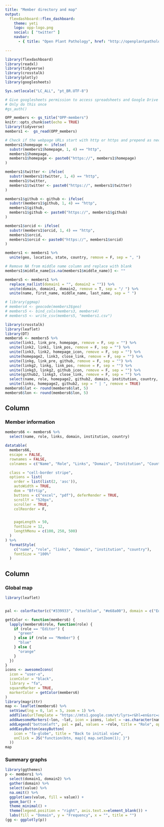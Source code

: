 ```yaml
---
title: "Member directory and map"
output: 
  flexdashboard::flex_dashboard:
    theme: yeti
    logo: opp-logo.png
    social: [ "twitter" ]
    navbar:
      - { title: "Open Plant Pathology", href: "http://openplantpathology.netlify.com", align: right }
    
---
```



<link rel="stylesheet" href="fontawesome.min.css">

```r
library(flexdashboard)
library(readxl)
library(tidyverse)
library(crosstalk)
library(plotly)
library(googlesheets)
```


```r
Sys.setlocale("LC_ALL", "pt_BR.UTF-8")
```


```r
# Give googlesheets permission to access spreadsheets and Google Drive
# Only do this once
#gs_auth()

OPP_members <- gs_title("OPP-members")
knitr::opts_chunk$set(echo = TRUE)
library(tidyverse)
members1 <-  gs_read(OPP_members)

# Check if the webpage URLs start with http or https and prepend as necessary
members1$homepage <- ifelse(
  substr(members1$homepage, 1, 4) == "http",
  members1$homepage,
  members1$homepage <- paste0("https://", members1$homepage)
)

members1$twitter <- ifelse(
  substr(members1$twitter, 1, 4) == "http",
  members1$twitter,
  members1$twitter <- paste0("https://", members1$twitter)
)

members1$github <- github <- ifelse(
  substr(members1$github, 1, 4) == "http",
  members1$github,
  members1$github <- paste0("https://", members1$github)
)

members1$orcid <- ifelse(
  substr(members1$orcid, 1, 4) == "http",
  members1$orcid,
  members1$orcid <- paste0("https://", members1$orcid)
)

members1 <- members1 %>%
  unite(geo, location, state, country, remove = F, sep = ", ")

# Remove NA from middle name column and replace with blank
members1$middle_name[is.na(members1$middle_name)] <- ""

```


```r

members5 <- members1 %>%
  replace_na(list(domain1 = "", domain2 = "")) %>%
  unite(domain, domain1, domain2, remove = T, sep = "/ ") %>%
  unite(name, first_name, middle_name, last_name, sep = " ")
```

```r
# library(ggmap)
# members4 <- geocode(members3$geo)
# members5 <- bind_cols(members3, members4)
# members5 <- write_csv(members5, "members1.csv")
```


```r
library(crosstalk)
library(leaflet)
library(DT)
members6 <- members5 %>%
  unite(link1, link_pre, homepage, remove = F, sep = "") %>%
  unite(link2, link1, link_pos, remove = F, sep = "") %>%
  unite(link3, link2, homepage_icon, remove = F, sep = "") %>%
  unite(homepage2, link3, close_link, remove = F, sep = "") %>%
  unite(linkg, link_pre, github, remove = F, sep = "") %>%
  unite(linkg2, linkg, link_pos, remove = F, sep = "") %>%
  unite(linkg3, linkg2, github_icon, remove = F, sep = "") %>%
  unite(github2, linkg3, close_link, remove = F, sep = "") %>%
  select(name, role, homepage2, github2, domain, institution, country, lon, lat) %>% 
  unite(links, homepage2, github2, sep = " | ", remove = TRUE)
members6$lat <- round(members6$lat, 5)
members6$lon <- round(members6$lon, 5)

```


Column {data-width=650px}
----------------------------------



### <i class="fa fa-table" aria-hidden="true"></i> Member information

```r
members66 <- members6 %>% 
  select(name, role, links, domain, institution, country)

datatable(
  members66,
  escape = FALSE,
  rownames = FALSE,
  colnames = c("Name", "Role", "Links", "Domain", "Institution", "Country"),

  class = "cell-border stripe",
  options = list(
    order = list(list(2, 'asc')),
    autoWidth = TRUE,
    dom = "Bfrtip",
    buttons = c("excel", "pdf"), deferRender = TRUE,
    scrollY = "520px",
    scroller = TRUE,
    colReorder = F,


    pageLength = 50,
    fontSize = 12,
    lengthMenu = c(100, 250, 500)
  )
) %>%
  formatStyle(
    c("name", "role", "links", "domain", "institution", "country"),
    fontSize = "100%"
  )
```






Column {}
----------------------------------


###  <i class="fa fa-map" aria-hidden="true"></i> Global map

```r
library(leaflet)


pal <- colorFactor(c("#339933", "steelblue", "#e68a00"), domain = c("Editor", "Reviewer", "Member"))

getColor <- function(members6) {
  lapply(members6$role, function(role) {
    if (role == "Editor") {
      "green"
    } else if (role == "Member") {
      "blue"
    } else {
      "orange"
    }
  })
}
icons <- awesomeIcons(
  icon = "user-o",
  iconColor = "black",
  library = "fa",
  squareMarker = TRUE,
  markerColor = getColor(members6)
)
library(magrittr)
map <- leaflet(members6) %>%
  setView(lng = 0, lat = 5, zoom = 1) %>%
  addTiles(urlTemplate = "https://mts1.google.com/vt/lyrs=r&hl=en&src=app&x={x}&y={y}&z={z}&s=G", attribution = "Google") %>%
  addAwesomeMarkers(~lon, ~lat, icon = icons, label = ~as.character(name), clusterOptions = markerClusterOptions()) %>%
  addLegend("bottomleft", pal = pal, values = ~role, title = "Role", opacity = 1) %>%
  addEasyButton(easyButton(
    icon = "fa-globe", title = "Back to initial view",
    onClick = JS("function(btn, map){ map.setZoom(1); }")
  ))
map
```







### <i class="fa fa-bar-chart" aria-hidden="true"></i> Summary graphs


```r

library(ggthemes)
p <- members1 %>%
  select(domain1, domain2) %>% 
  gather(domain) %>% 
  select(value) %>% 
  na.omit() %>% 
  ggplot(aes(value, fill = value)) +
  geom_bar() +
  theme_minimal() +
  theme(legend.position = "right", axis.text.x=element_blank()) +
  labs(fill = "Domain", y = "Frequency", x = "", title = "")
(gg <- ggplotly(p))
```


